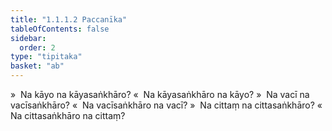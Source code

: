 ```yaml
---
title: "1.1.1.2 Paccanīka"
tableOfContents: false
sidebar:
  order: 2
type: "tipitaka"
basket: "ab"
---
```



<DynamicBreadcrumb />

<Division number="3">

<Paragraph number="9">
»  Na kāyo na kāyasaṅkhāro?
</Paragraph>

<Paragraph number="10">
«  Na kāyasaṅkhāro na kāyo?
</Paragraph>

<Paragraph number="11">
»  Na vacī na vacīsaṅkhāro?
</Paragraph>

<Paragraph number="12">
«  Na vacīsaṅkhāro na vacī?
</Paragraph>

<Paragraph number="13">
»  Na cittaṃ na cittasaṅkhāro?
</Paragraph>

<Paragraph number="14">
«  Na cittasaṅkhāro na cittaṃ?
</Paragraph>
</Division>